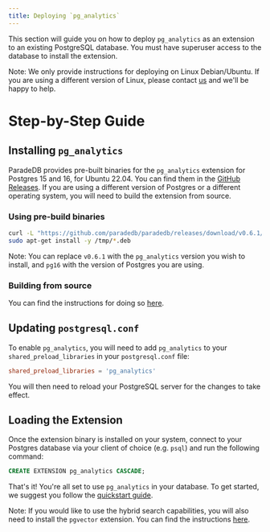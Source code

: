 ```yaml
---
title: Deploying `pg_analytics`
---
```


This section will guide you on how to deploy `pg_analytics` as an extension to an existing PostgreSQL database. You must have superuser access to the database to install the extension.

Note: We only provide instructions for deploying on Linux Debian/Ubuntu. If you are using a different version of Linux, please contact [us](mailto:sales@paradedb.com) and we'll be happy to help.

# Step-by-Step Guide

## Installing `pg_analytics`

ParadeDB provides pre-built binaries for the `pg_analytics` extension for Postgres 15 and 16, for Ubuntu 22.04. You can find them in the [GitHub Releases](https://github.com/paradedb/paradedb/releases/latest). If you
are using a different version of Postgres or a different operating system, you will need to build the extension from source.

### Using pre-build binaries

```bash
curl -L "https://github.com/paradedb/paradedb/releases/download/v0.6.1/pg_analytics-v0.6.1-pg16-arm64-ubuntu2204.deb" -o /tmp/pg_analytics.deb
sudo apt-get install -y /tmp/*.deb
```

Note: You can replace `v0.6.1` with the `pg_analytics` version you wish to install, and `pg16` with the version of Postgres you are using.

### Building from source

You can find the instructions for doing so [here](https://github.com/paradedb/paradedb/tree/v0.6.1/pg_analytics#installation).

## Updating `postgresql.conf`

To enable `pg_analytics`, you will need to add `pg_analytics` to your `shared_preload_libraries` in your `postgresql.conf` file:

```conf
shared_preload_libraries = 'pg_analytics'
```

You will then need to reload your PostgreSQL server for the changes to take effect.

## Loading the Extension

Once the extension binary is installed on your system, connect to your Postgres database via your client of choice (e.g. `psql`) and run the following command:

```sql
CREATE EXTENSION pg_analytics CASCADE;
```

That's it! You're all set to use `pg_analytics` in your database. To get started, we suggest you follow the [quickstart guide](/search/quickstart).

Note: If you would like to use the hybrid search capabilities, you will also need to install the `pgvector` extension. You can find the instructions [here](https://github.com/pgvector/pgvector?tab=readme-ov-file#installation).
